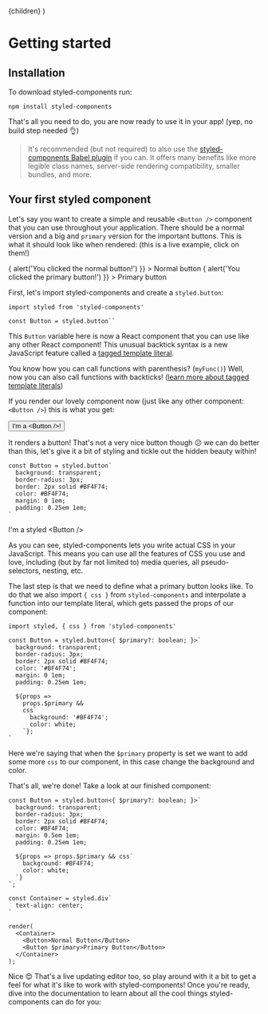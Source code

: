 
  <Content data-e2e-id="content">
    <AlignCenter>
      <a href="https://github.com/styled-components/styled-components">
        <Badge src="/api/proxy/stars.svg" alt="Stars on GitHub" />
      </a>
      <a href="https://www.npmjs.com/package/styled-components">
        <Badge src="/api/proxy/npm-v.svg" alt="Current version" />
      </a>
      <Badge src="/api/proxy/downloads.svg" alt="Monthly downloads" />
      <Badge src="/api/proxy/size.svg" alt="Gzipped size" />
      <a href="https://discord.gg/hfGUrbrxaU">
        <Badge alt="Discord" src="https://img.shields.io/discord/818449605409767454" />
      </a>
    </AlignCenter>
    {children}
  </Content>
)

# Getting started

## Installation

To download styled-components run:

```
npm install styled-components
```

That's all you need to do, you are now ready to use it in your app! (yep, no build step needed 👌)

> It's recommended (but not required) to also use the [styled-components Babel plugin](https://github.com/styled-components/babel-plugin-styled-components) if you can. It offers many benefits like more legible class names, server-side rendering compatibility, smaller bundles, and more.

## Your first styled component

Let's say you want to create a simple and reusable `<Button />` component that you can use throughout your application. There should be a normal version and a big and `primary` version for the important buttons. This is what it should look like when rendered: (this is a live example, click on them!)

<AlignCenter>
  <ExampleButton
    onClick={() => {
      alert('You clicked the normal button!')
    }}
  >
    Normal button
  </ExampleButton>
  <ExampleButton
    $primary
    onClick={() => {
      alert('You clicked the primary button!')
    }}
  >
    Primary button
  </ExampleButton>
</AlignCenter>

First, let's import styled-components and create a `styled.button`:

```tsx
import styled from 'styled-components'

const Button = styled.button``
```

This `Button` variable here is now a React component that you can use like any other React component! This unusual backtick syntax is a new JavaScript feature called a [tagged template literal](https://developer.mozilla.org/en-US/docs/Web/JavaScript/Reference/Template_literals#Tagged_templates).

You know how you can call functions with parenthesis? (`myFunc()`) Well, now you can also call functions with backticks! ([learn more about tagged template literals](/docs/advanced#tagged-template-literals))

If you render our lovely component now (just like any other component: `<Button />`) this is what you get:

<AlignCenter>
  <button>I'm a &lt;Button /&gt;!</button>
</AlignCenter>

It renders a button! That's not a very nice button though 😕 we can do better than this,
let's give it a bit of styling and tickle out the hidden beauty within!

```tsx
const Button = styled.button`
  background: transparent;
  border-radius: 3px;
  border: 2px solid #BF4F74;
  color: #BF4F74;
  margin: 0 1em;
  padding: 0.25em 1em;
`
```

<AlignCenter>
  <SecondButton>I'm a styled &lt;Button /&gt;</SecondButton>
</AlignCenter>

As you can see, styled-components lets you write actual CSS in your JavaScript. This means you can use all the features of CSS you use and love, including (but by far not limited to) media queries, all pseudo-selectors, nesting, etc.

The last step is that we need to define what a primary button looks like. To do that we also import `{ css }` from `styled-components` and interpolate a function into our template literal, which gets passed the props of our component:

```tsx
import styled, { css } from 'styled-components'

const Button = styled.button<{ $primary?: boolean; }>`
  background: transparent;
  border-radius: 3px;
  border: 2px solid #BF4F74;
  color: '#BF4F74';
  margin: 0 1em;
  padding: 0.25em 1em;

  ${props =>
    props.$primary &&
    css`
      background: '#BF4F74';
      color: white;
    `};
`
```

Here we're saying that when the `$primary` property is set we want to add some more `css` to our component, in this case change the background and color.

That's all, we're done! Take a look at our finished component:

```react
const Button = styled.button<{ $primary?: boolean; }>`
  background: transparent;
  border-radius: 3px;
  border: 2px solid #BF4F74;
  color: #BF4F74;
  margin: 0.5em 1em;
  padding: 0.25em 1em;

  ${props => props.$primary && css`
    background: #BF4F74;
    color: white;
  `}
`;

const Container = styled.div`
  text-align: center;
`

render(
  <Container>
    <Button>Normal Button</Button>
    <Button $primary>Primary Button</Button>
  </Container>
);
```

Nice 😍 That's a live updating editor too, so play around with it a bit to get a feel for what it's like to work with styled-components! Once you're ready, dive into the documentation to learn about all the cool things styled-components can do for you:

<NextPage title="Documentation" href="/docs" />

